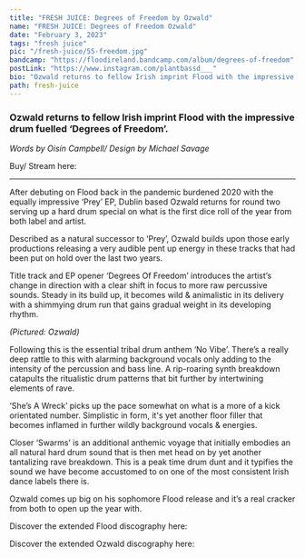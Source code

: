 ---
title: "FRESH JUICE: Degrees of Freedom by Ozwald"
name: "FRESH JUICE: Degrees of Freedom Ozwald"
date: "February 3, 2023"
tags: "fresh juice"
pic: "/fresh-juice/55-freedom.jpg"
bandcamp: "https://floodireland.bandcamp.com/album/degrees-of-freedom"
postLink: "https://www.instagram.com/plantbassd___"
bio: "Ozwald returns to fellow Irish imprint Flood with the impressive drum fuelled ‘Degrees of Freedom’."
path: fresh-juice
---

### Ozwald returns to fellow Irish imprint Flood with the impressive drum fuelled ‘Degrees of Freedom’.

<Picture src="/fresh-juice/55-ozwaldartwrk.jpg" alt="Degrees of Freedom album art" size={1200} />
<p className="smallText">
  <i>Words by Oisín Campbell/ Design by Michael Savage</i>
</p>

Buy/ Stream here: <HoverLink url="floodireland.bandcamp.com/album/degrees-of-freedom" inline external />

<hr />

After debuting on Flood back in the pandemic burdened 2020 with the equally impressive ‘Prey’ EP, Dublin based Ozwald returns for round two serving up a hard drum special on what is the first dice roll of the year from both label and artist.

Described as a natural successor to ‘Prey’, Ozwald builds upon those early productions releasing a very audible pent up energy in these tracks that had been put on hold over the last two years.

Title track and EP opener ‘Degrees Of Freedom’ introduces the artist’s change in direction with a clear shift in focus to more raw percussive sounds. Steady in its build up, it becomes wild & animalistic in its delivery with a shimmying drum run that gains gradual weight in its developing rhythm.

<Picture src="/fresh-juice/55-ozwald.png" alt="Ozwald cover pic" size={1200} />
<p className="smallText">
  <i>(Pictured: Ozwald)</i>
</p>

Following this is the essential tribal drum anthem ‘No Vibe’. There’s a really deep rattle to this with alarming background vocals only adding to the intensity of the percussion and bass line. A rip-roaring synth breakdown catapults the ritualistic drum patterns that bit further by intertwining elements of rave.

‘She’s A Wreck’ picks up the pace somewhat on what is a more of a kick orientated number. Simplistic in form, it's yet another floor filler that becomes inflamed in further wildly background vocals & energies.

Closer ‘Swarms’ is an additional anthemic voyage that initially embodies an all natural hard drum sound that is then met head on by yet another tantalizing rave breakdown. This is a peak time drum dunt and it typifies the sound we have become accustomed to on one of the most consistent Irish dance labels there is.

Ozwald comes up big on his sophomore Flood release and it’s a real cracker from both to open up the year with.

Discover the extended Flood discography here: <HoverLink url="floodireland.bandcamp.com/music" name="Flood" inline external />

Discover the extended Ozwald discography here: <HoverLink url="ozwald.bandcamp.com/" name="Ozwald" inline external />
